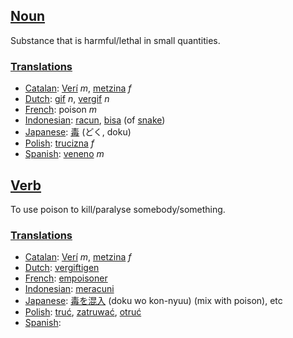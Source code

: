 ==[[Noun]]==

Substance that is harmful/lethal in small quantities.

===[[Translation]]s===

*[[Catalan]]: [[Verí]] ''m'', [[metzina]] ''f''
*[[Dutch]]: [[gif]] ''n'', [[vergif]] ''n''
*[[French]]: poison ''m''
*[[Indonesian]]: [[racun]], [[bisa]] (of [[snake]])
*[[Japanese]]: [[毒]] (どく, doku)
*[[Polish]]: [[trucizna]] ''f''
*[[Spanish]]: [[veneno]] ''m''

==[[Verb]]==

To use poison to kill/paralyse somebody/something.

===[[Translation]]s===
*[[Catalan]]: [[Verí]] ''m'', [[metzina]] ''f''
*[[Dutch]]: [[vergiftigen]]
*[[French]]: [[empoisoner]]
*[[Indonesian]]: [[racun|meracuni]]
*[[Japanese]]: [[毒]]を[[混入]] (doku wo kon-nyuu) (mix with poison), etc
*[[Polish]]: [[truć]], [[zatruwać]], [[otruć]]
*[[Spanish]]: [[]]
